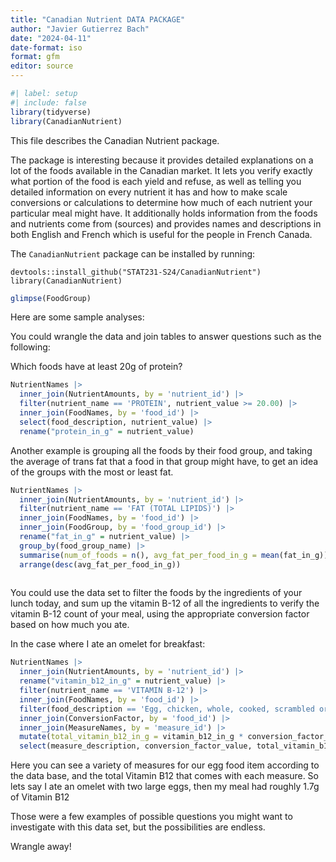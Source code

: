 ```yaml
---
title: "Canadian Nutrient DATA PACKAGE"
author: "Javier Gutierrez Bach"
date: "2024-04-11"
date-format: iso
format: gfm
editor: source
---
```


```r
#| label: setup
#| include: false
library(tidyverse)
library(CanadianNutrient)
```

This file describes the Canadian Nutrient package.

The package is interesting because it provides detailed explanations on a lot of the foods available in the Canadian market. It lets you verify exactly what portion of the food is each yield and refuse, as well as telling you detailed information on every nutrient it has and how to make scale conversions or calculations to determine how much of each nutrient your particular meal might have. It additionally holds information from the foods and nutrients come from (sources) and provides names and descriptions in both English and French which is useful for the people in French Canada. 

The `CanadianNutrient` package can be installed by running:

```
devtools::install_github("STAT231-S24/CanadianNutrient")
library(CanadianNutrient)
```

```r
glimpse(FoodGroup)
```

Here are some sample analyses:

You could wrangle the data and join tables to answer questions such as the following:

Which foods have at least 20g of protein?

```r
NutrientNames |> 
  inner_join(NutrientAmounts, by = 'nutrient_id') |> 
  filter(nutrient_name == 'PROTEIN', nutrient_value >= 20.00) |> 
  inner_join(FoodNames, by = 'food_id') |> 
  select(food_description, nutrient_value) |> 
  rename("protein_in_g" = nutrient_value)
```
Another example is grouping all the foods by their food group, and taking the average of trans fat that a food in that group might have, to get an idea of the groups with the most or least fat.

```r

NutrientNames |> 
  inner_join(NutrientAmounts, by = 'nutrient_id') |> 
  filter(nutrient_name == 'FAT (TOTAL LIPIDS)') |> 
  inner_join(FoodNames, by = 'food_id') |> 
  inner_join(FoodGroup, by = 'food_group_id') |> 
  rename("fat_in_g" = nutrient_value) |> 
  group_by(food_group_name) |> 
  summarise(num_of_foods = n(), avg_fat_per_food_in_g = mean(fat_in_g)) |> 
  arrange(desc(avg_fat_per_food_in_g))
  
```

You could use the data set to filter the foods by the ingredients of your lunch today, and sum up the vitamin B-12 of all the ingredients to verify the vitamin B-12 count of your meal, using the appropriate conversion factor based on how much you ate.

In the case where I ate an omelet for breakfast:

```r
NutrientNames |> 
  inner_join(NutrientAmounts, by = 'nutrient_id') |> 
  rename("vitamin_b12_in_g" = nutrient_value) |> 
  filter(nutrient_name == 'VITAMIN B-12') |> 
  inner_join(FoodNames, by = 'food_id') |> 
  filter(food_description == 'Egg, chicken, whole, cooked, scrambled or omelet') |> 
  inner_join(ConversionFactor, by = 'food_id') |> 
  inner_join(MeasureNames, by = 'measure_id') |> 
  mutate(total_vitamin_b12_in_g = vitamin_b12_in_g * conversion_factor_value) |> 
  select(measure_description, conversion_factor_value, total_vitamin_b12_in_g)
```
Here you can see a variety of measures for our egg food item according to the data base, and the total Vitamin B12 that comes with each measure. So lets say I ate an omelet with two large eggs, then my meal had roughly 1.7g of Vitamin B12

Those were a few examples of possible questions you might want to investigate with this data set, but the possibilities are endless.

Wrangle away!
